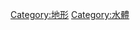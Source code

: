 {{Catnav|頁面分類|地理|水體}}
{{Catnav|頁面分類|地理|地形}}

{{catmore}}
{{Commonscat|Straits}}

[[Category:地形|Category:地形]]
[[Category:水體|Category:水體]]